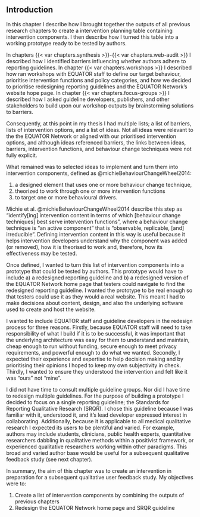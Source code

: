 ## Introduction

In this chapter I describe how I brought together the outputs of all previous research chapters to create a intervention planning table containing intervention components. I then describe how I turned this table into a working prototype ready to be tested by authors.

In chapters {{< var chapters.synthesis >}}-{{< var chapters.web-audit >}} I described how I identified barriers influencing whether authors adhere to reporting guidelines. In chapter {{< var chapters.workshops >}} I described how ran workshops with EQUATOR staff to define our target behaviour, prioritise intervention functions and policy categories, and how we decided to prioritise redesigning reporting guidelines and the EQUATOR Network's website hope page. In chapter {{< var chapters.focus-groups >}} I described how I asked guideline developers, publishers, and other stakeholders to build upon our workshop outputs by brainstorming solutions to barriers. 

Consequently, at this point in my thesis I had multiple lists; a list of barriers, lists of intervention options, and a list of ideas. Not all ideas were relevant to the the EQUATOR Network or aligned with our prioritised intervention options, and although ideas referenced barriers, the links between ideas, barriers, intervention functions, and behaviour change techniques were not fully explicit. 

What remained was to selected ideas to implement and turn them into intervention components, defined as @michieBehaviourChangeWheel2014:

1. a designed element that uses one or more behaviour change technique,
2. theorized to work through one or more intervention functions 
3. to target one or more behavioural drivers. 

Michie et al. @michieBehaviourChangeWheel2014 describe this step as "identify[ing] intervention content in terms of which [behaviour change techniques] best serve intervention functions", where a behaviour change technique is "an active component" that is "observable, replicable, [and] irreducible". Defining intervention content in this way is useful because it helps intervention developers understand why the component was added (or removed), how it is theorised to work and, therefore, how its effectiveness may be tested.

Once defined, I wanted to turn this list of intervention components into a prototype that could be tested by authors. This prototype would have to include a) a redesigned reporting guideline and b) a redesigned version of the EQUATOR Network home page that testers could navigate to find the redesigned reporting guideline. I wanted the prototype to be real enough so that testers could use it as they would a real website. This meant I had to make decisions about content, design, and also the underlying software used to create and host the website.

I wanted to include EQUATOR staff and guideline developers in the redesign process for three reasons. Firstly, because EQUATOR staff will need to take responsibility of what I build if it is to be successful, it was important that the underlying architecture was easy for them to understand and maintain, cheap enough to run without funding, secure enough to meet privacy requirements, and powerful enough to do what we wanted. Secondly, I expected their experience and expertise to help decision making and by prioritising their opinions I hoped to keep my own subjectivity in check. Thirdly, I wanted to ensure they understood the intervention and felt like it was "ours" not "mine".  

I did not have time to consult multiple guideline groups. Nor did I have time to redesign multiple guidelines. For the purpose of building a prototype I decided to focus on a single reporting guideline; the Standards for Reporting Qualitative Research (SRQR). I chose this guideline because I was familiar with it, understood it, and it's lead developer expressed interest in collaborating. Additionally, because it is applicable to all medical qualitative research I expected its users to be plentiful and varied. For example, authors may include students, clinicians, public health experts, quantitative researchers dabbling in qualitative methods within a positivist framework, or experienced qualitative researchers working within other paradigms. This broad and varied author base would be useful for a subsequent qualitative feedback study (see next chapter).

In summary, the aim of this chapter was to create an intervention in preparation for a subsequent qualitative user feedback study. My objectives were to:

1. Create a list of intervention components by combining the outputs of previous chapters
2. Redesign the EQUATOR Network home page and SRQR guideline 
